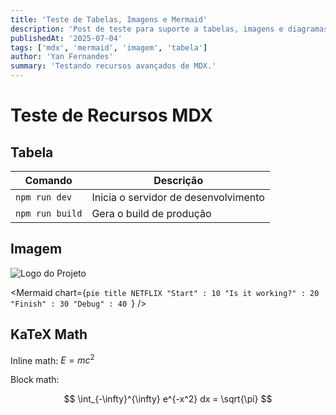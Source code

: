 ```yaml
---
title: 'Teste de Tabelas, Imagens e Mermaid'
description: 'Post de teste para suporte a tabelas, imagens e diagramas Mermaid em MDX.'
publishedAt: '2025-07-04'
tags: ['mdx', 'mermaid', 'imagem', 'tabela']
author: 'Yan Fernandes'
summary: 'Testando recursos avançados de MDX.'
---
```



# Teste de Recursos MDX
<Cover
  src="https://cdn.cosmos.so/affd4b79-e848-4dfd-bd42-5f2c4a847365?format=jpeg"
  alt="Image from the movie Alien - from cosmo.com"
  caption="cosmo.com"
/>

## Tabela

| Comando | Descrição |
|---------|-----------|
| `npm run dev` | Inicia o servidor de desenvolvimento |
| `npm run build` | Gera o build de produção |

## Imagem

![Logo do Projeto](/cover.jpg)

<Mermaid chart={`pie
    title NETFLIX
    "Start" : 10
    "Is it working?" : 20
    "Finish" : 30
    "Debug" : 40
`} />

## KaTeX Math

Inline math: $E = mc^2$

Block math:

$$
\int_{-\infty}^{\infty} e^{-x^2} dx = \sqrt{\pi}
$$

